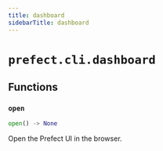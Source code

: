```yaml
---
title: dashboard
sidebarTitle: dashboard
---
```


# `prefect.cli.dashboard`

## Functions

### `open` <sup><a href="https://github.com/prefecthq/prefect/blob/main/src/prefect/cli/dashboard.py#L17" target="_blank"><Icon icon="github" style="width: 14px; height: 14px;" /></a></sup>

```python
open() -> None
```


Open the Prefect UI in the browser.

